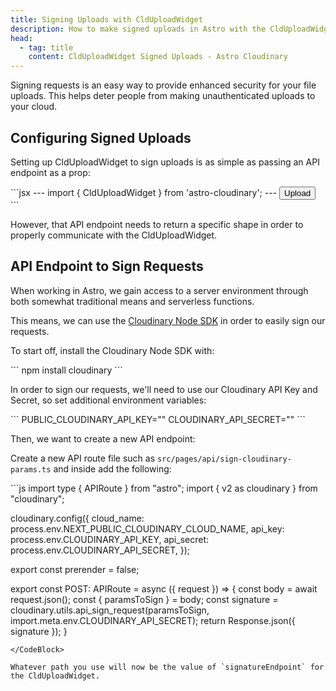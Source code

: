```yaml
---
title: Signing Uploads with CldUploadWidget
description: How to make signed uploads in Astro with the CldUploadWidget component.
head:
  - tag: title
    content: CldUploadWidget Signed Uploads - Astro Cloudinary
---
```



Signing requests is an easy way to provide enhanced security for your file uploads. This helps
deter people from making unauthenticated uploads to your cloud.

## Configuring Signed Uploads

Setting up CldUploadWidget to sign uploads is as simple as passing an API endpoint as a prop:

<CodeBlock alwaysExpanded>
```jsx
---
import { CldUploadWidget } from 'astro-cloudinary';
---
<CldUploadWidget signatureEndpoint="<API Endpoint (ex: /api/sign-cloudinary-params)>">
  <button>Upload</button>
</CldUploadWidget>
```
</CodeBlock>

However, that API endpoint needs to return a specific shape in order to properly communicate
with the CldUploadWidget.

## API Endpoint to Sign Requests

When working in Astro, we gain access to a server environment through both somewhat traditional means
and serverless functions.

This means, we can use the [Cloudinary Node SDK](https://cloudinary.com/documentation/node_integration)
in order to easily sign our requests.

To start off, install the Cloudinary Node SDK with:

<CodeBlock alwaysExpanded>
```
npm install cloudinary
```
</CodeBlock>

In order to sign our requests, we'll need to use our Cloudinary API Key and Secret, so set additional
environment variables:

<CodeBlock alwaysExpanded>
```
PUBLIC_CLOUDINARY_API_KEY="<Your API Key>"
CLOUDINARY_API_SECRET="<Your API Secret>"
```
</CodeBlock>

Then, we want to create a new API endpoint:

Create a new API route file such as `src/pages/api/sign-cloudinary-params.ts` and inside add the following:

<CodeBlock>
```js
import type { APIRoute } from "astro";
import { v2 as cloudinary } from "cloudinary";

cloudinary.config({
  cloud_name: process.env.NEXT_PUBLIC_CLOUDINARY_CLOUD_NAME,
  api_key: process.env.CLOUDINARY_API_KEY,
  api_secret: process.env.CLOUDINARY_API_SECRET,
});

export const prerender = false;

export const POST: APIRoute = async ({ request }) => {
  const body = await request.json();
  const { paramsToSign } = body;
  const signature = cloudinary.utils.api_sign_request(paramsToSign, import.meta.env.CLOUDINARY_API_SECRET);
  return Response.json({ signature });
}
```
</CodeBlock>

Whatever path you use will now be the value of `signatureEndpoint` for the CldUploadWidget.
